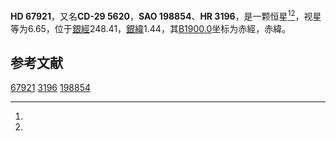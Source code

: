 {{Starbox begin
| name = HD 67921
}}
{{Starbox observe
| epoch = [[J2000.0|J2000.0]]
| constell = {{星座名待查}}<ref name=SIMBAD>{{cite web
 | url=http://simbad.u-strasbg.fr/simbad/sim-id?Ident=HR+3196
 | title =Pulsating variable Star
 | publisher=Centre de Données astronomiques de Strasbourg
 | work=SIMBAD
 | accessdate=2012-07-13}}</ref><ref name=DATA>{{cite web
 | url=http://vizier.u-strasbg.fr/viz-bin/VizieR-5?-out.add=.&-source=5050&-corr=PK=HR&-out.max=9999&HR=3196
 | title=VizieR Detailed Page
 | accessdate=2012-07-13
 | archive-date=2016-03-04
 | archive-url=https://web.archive.org/web/20160304233515/http://vizier.u-strasbg.fr/viz-bin/VizieR-5?-out.add=.&-source=5050&-corr=PK=HR&-out.max=9999&HR=3196
 | dead-url=no
 }}</ref>
| 星官 = 
| ra = {{RA|8|9|6.7}}<ref name=SIMBAD /><ref name=DATA />
| dec = {{DEC|-30|19|21}}<ref name=SIMBAD /><ref name=DATA />
| appmag_v = 6.65<ref name=SIMBAD /><ref name=DATA />
}}
{{Starbox character
| class = K5III<ref name=SIMBAD /><ref name=DATA />
| b-v = 1.4<ref name=SIMBAD /><ref name=DATA />
| u-b = 1.6<ref name=SIMBAD /><ref name=DATA />
| r-i = <ref name=SIMBAD /><ref name=DATA />
| variable = 
}}
{{Starbox astrometry
| radial_v = 1.6
| prop_mo_ra = -25
| parallax = 
| p_error = 
}}
{{Starbox catalog
| names =CD-29 5620，[[SAO星表|SAO]] 198854，[[HD星表|HD]] 67921，[[HR星表|HR]] 3196}}
{{Starbox reference |Simbad=HR+3196}}
{{Starbox end}}

'''HD 67921'''，又名'''CD-29 5620'''，'''SAO 198854'''、'''HR 3196'''，是一颗恒星<ref name=SIMBAD /><ref name=DATA />，视星等为6.65，位于[[銀道座標系|銀經]]248.41，[[銀道座標系|銀緯]]1.44，其[[B1900.0|B1900.0]]坐标为赤經{{RA|8|5|5.2}}，赤緯{{DEC|-30|1.44|45}}。

== 参考文献 ==
{{reflist}}

{{star-stub}}

[[Category:HD和HDE天體|67921]]
[[Category:HR天體|3196]]
[[Category:SAO天體|198854]]